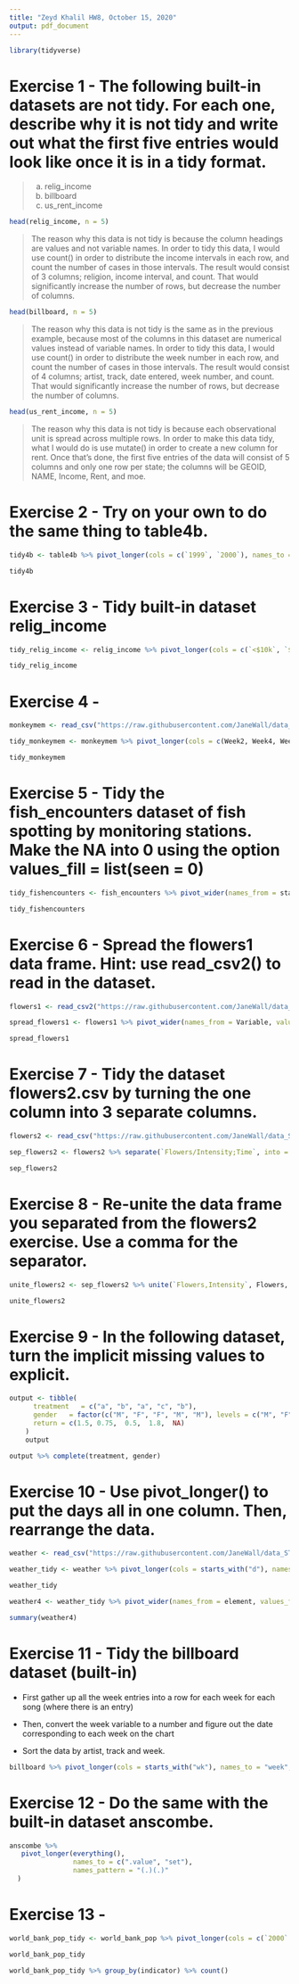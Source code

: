 ```yaml
---
title: "Zeyd Khalil HW8, October 15, 2020"
output: pdf_document
---
```


```r
library(tidyverse)
```  

# Exercise 1 - The following built-in datasets are not tidy. For each one, describe why it is not tidy and write out what the first five entries would look like once it is in a tidy format.

> a. relig_income
> b. billboard
> c. us_rent_income

```r
head(relig_income, n = 5)
```  

> The reason why this data is not tidy is because the column headings are values and not variable names. In order to tidy this data, I would use count() in order to distribute the income intervals in each row, and count the number of cases in those intervals. The result would consist of 3 columns; religion, income interval, and count. That would significantly increase the number of rows, but decrease the number of columns. 

```r
head(billboard, n = 5)
```  

> The reason why this data is not tidy is the same as in the previous example, because most of the columns in this dataset are numerical values instead of variable names. In order to tidy this data, I would use count() in order to distribute the week number in each row, and count the number of cases in those intervals. The result would consist of 4 columns; artist, track, date entered, week number, and count. That would significantly increase the number of rows, but decrease the number of columns. 

```r
head(us_rent_income, n = 5)
```  

> The reason why this data is not tidy is because each observational unit is spread across multiple rows. In order to make this data tidy, what I would do is use mutate() in order to create a new column for rent. Once that's done, the first five entries of the data will consist of 5 columns and only one row per state; the columns will be GEOID, NAME, Income, Rent, and moe. 

# Exercise 2 - Try on your own to do the same thing to table4b. 

```r
tidy4b <- table4b %>% pivot_longer(cols = c(`1999`, `2000`), names_to = "year", values_to = "cases")

tidy4b
```  

# Exercise 3 - Tidy built-in dataset relig_income  

```r
tidy_relig_income <- relig_income %>% pivot_longer(cols = c(`<$10k`, `$10-20k`, `$20-30k`, `$30-40k`, `$40-50k`, `$50-75k`, `$75-100k`, `$100-150k`, `>150k`, `Don't know/refused`), names_to = "religion income", values_to = "count")

tidy_relig_income
```  

# Exercise 4 - 

```r
monkeymem <- read_csv("https://raw.githubusercontent.com/JaneWall/data_STAT412612/master/monkeymem.csv")

tidy_monkeymem <- monkeymem %>% pivot_longer(cols = c(Week2, Week4, Week8, Week12, Week16), names_to = "Week", values_to = "percent")

tidy_monkeymem
```  

# Exercise 5 - Tidy the fish_encounters dataset of fish spotting by monitoring stations. Make the NA into 0 using the option values_fill = list(seen = 0)

```r
tidy_fishencounters <- fish_encounters %>% pivot_wider(names_from = station, values_from = seen, values_fill = list(seen = 0))

tidy_fishencounters
```   

# Exercise 6 - Spread the flowers1 data frame. Hint: use read_csv2() to read in the dataset.

```r
flowers1 <- read_csv2("https://raw.githubusercontent.com/JaneWall/data_STAT412612/master/flowers1.csv")

spread_flowers1 <- flowers1 %>% pivot_wider(names_from = Variable, values_from = Value)

spread_flowers1
```  

# Exercise 7 - Tidy the dataset flowers2.csv by turning the one column into 3 separate columns.

```r
flowers2 <- read_csv("https://raw.githubusercontent.com/JaneWall/data_STAT412612/master/flowers2.csv")

sep_flowers2 <- flowers2 %>% separate(`Flowers/Intensity;Time`, into = c("Flowers", "Intensity", "Time"), sep = "/") %>% separate(Intensity, into = c("Intensity", "Time"))  

sep_flowers2
```  

# Exercise 8 - Re-unite the data frame you separated from the flowers2 exercise. Use a comma for the separator.  

```r
unite_flowers2 <- sep_flowers2 %>% unite(`Flowers,Intensity`, Flowers, Intensity, sep = ",")

unite_flowers2
```  

# Exercise 9 - In the following dataset, turn the implicit missing values to explicit.  

```r
output <- tibble(
      treatment   = c("a", "b", "a", "c", "b"),
      gender   = factor(c("M", "F", "F", "M", "M"), levels = c("M", "F", "O")),
      return = c(1.5, 0.75,  0.5,  1.8,  NA)
    )
    output

output %>% complete(treatment, gender)
```

# Exercise 10 - Use pivot_longer() to put the days all in one column. Then, rearrange the data.

```r
weather <- read_csv("https://raw.githubusercontent.com/JaneWall/data_STAT412612/master/weather.csv")

weather_tidy <- weather %>% pivot_longer(cols = starts_with("d"), names_to = "day", names_pattern = "d(.*)", values_to = "value") %>% na.omit()

weather_tidy

weather4 <- weather_tidy %>% pivot_wider(names_from = element, values_from = value)

summary(weather4)
```  

# Exercise 11 - Tidy the billboard dataset (built-in)

* First gather up all the week entries into a row for each week for each song (where there is an entry)

* Then, convert the week variable to a number and figure out the date corresponding to each week on the chart

* Sort the data by artist, track and week.

```r
billboard %>% pivot_longer(cols = starts_with("wk"), names_to = "week", names_pattern = "wk(.*)", values_to = "rank") %>% na.omit() %>% select(artist, track, week, rank, date.entered)
```

# Exercise 12 - Do the same with the built-in dataset anscombe.

```r
anscombe %>%
   pivot_longer(everything(),
                names_to = c(".value", "set"),
                names_pattern = "(.)(.)"
  )
```
# Exercise 13 - 

```r
world_bank_pop_tidy <- world_bank_pop %>% pivot_longer(cols = c(`2000`:`2017`), names_to = "year", values_to = "value")

world_bank_pop_tidy

world_bank_pop_tidy %>% group_by(indicator) %>% count()
```